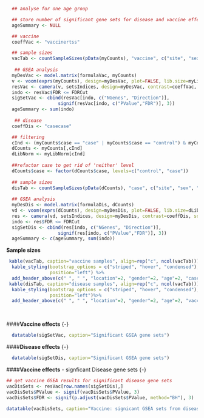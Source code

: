```r
  ## analyse for one age group

  ## store number of significant gene sets for disease and vaccine effects
  ageSummary <- NULL

  ## vaccine
  coeffVac <- "vaccinertss"

  ## sample sizes
  vacTab <- countSampleSizes(pData(myCounts), "vaccine", c("site", "sex", "age", "case"))
  
   ## GSEA analysis
  myDesVac <- model.matrix(formulaVac, myCounts)
  v <- voom(exprs(myCounts), design=myDesVac, plot=FALSE, lib.size=myLibNorm)
  resVac <- camera(v, setsIndices, design=myDesVac, contrast=coeffVac, sort=TRUE)
  indo <- resVac$FDR <= FDRCut
  sigSetVac <- cbind(resVac[indo, c("NGenes", "Direction")], 
                   signif(resVac[indo, c("PValue","FDR")], 3))
  ageSummary <- sum(indo)
  
   ## disease
  coeffDis <- "casecase"

  ## filtering
  cInd <- (myCounts$case == "case" | myCounts$case == "control") & myCounts$vaccine=="rtss"
  dCounts <- myCounts[,cInd]
  dLibNorm <- myLibNorm[cInd]
  
  ##refactor case to get rid of 'neither' level
  dCounts$case <- factor(dCounts$case, levels=c("control", "case"))
  
  ## sample sizes
  disTab <- countSampleSizes(pData(dCounts), "case", c("site", "sex", "age", "vaccine"))
 
  ## GSEA analysis
  myDesDis <- model.matrix(formulaDis, dCounts)
  vd <- voom(exprs(dCounts), design=myDesDis, plot=FALSE, lib.size=dLibNorm)
  res <- camera(vd, setsIndices, design=myDesDis, contrast=coeffDis, sort=TRUE)
  indo <- res$FDR <= FDRCut
  sigSetDis <- cbind(res[indo, c("NGenes", "Direction")], 
                   signif(res[indo, c("PValue","FDR")], 3))
  ageSummary <- c(ageSummary, sum(indo))

```

**Sample sizes**

```r

 kable(vacTab, caption="vaccine samples", align=rep("c", ncol(vacTab))) %>%
  kable_styling(bootstrap_options = c("striped", "hover", "condensed"), full_width=FALSE,
                position="left") %>%
  add_header_above(c(" ", " ", "location"=2, "gender"=2, "age"=2, "case"=3))
 kable(disTab, caption="disease samples", align=rep("c", ncol(vacTab))) %>%
  kable_styling(bootstrap_options = c("striped", "hover", "condensed"), full_width=FALSE,
                position="left")%>%
  add_header_above(c(" ", " ", "location"=2, "gender"=2, "age"=2, "vaccine"=2))
```
  
</br>

####**Vaccine effects** {-}
  
```r
  datatable(sigSetVac, caption="Significant GSEA gene sets")
```
  
  

####**Disease effects** {-}
  
```r
  datatable(sigSetDis, caption="Significant GSEA gene sets")
```
  
  
####**Vaccine effects** - signficant Disease gene sets {-}
  
```r

## get vaccine GSEA results for significant disease gene sets
vacDisSets <- resVac[row.names(sigSetDis),]
vacDisSets$PValue <- signif(vacDisSets$PValue, 3)
vacDisSets$FDR <- signif(p.adjust(vacDisSets$PValue, method="BH"), 3)

datatable(vacDisSets, caption="Vaccine: signicant GSEA sets from disease")
```
  
  
